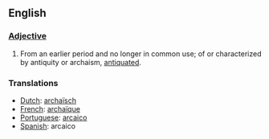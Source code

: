 ==English==

===[[Adjective]]===

#From an earlier period and no longer in common use; of or characterized by antiquity or archaism, [[antiquated]].

===Translations===
*[[Dutch]]: [[archaïsch]]
*[[French]]: [[archaïque]]
*[[Portuguese]]: [[arcaico]]
*[[Spanish]]: arcaico